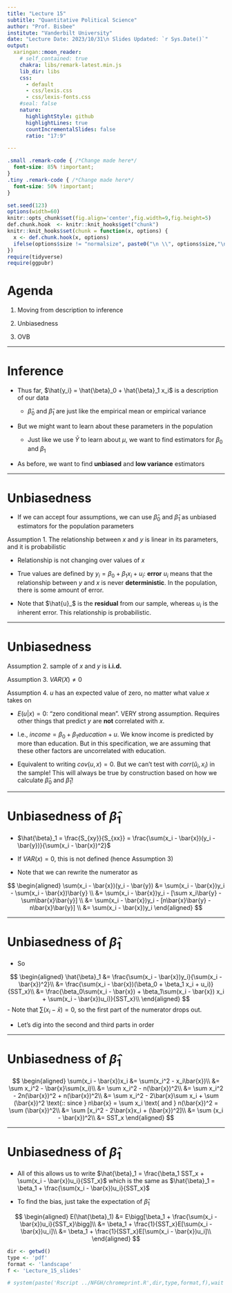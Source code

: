 ```yaml
---
title: "Lecture 15"
subtitle: "Quantitative Political Science"
author: "Prof. Bisbee"
institute: "Vanderbilt University"
date: "Lecture Date: 2023/10/31\n Slides Updated: `r Sys.Date()`"
output:
  xaringan::moon_reader:
    # self_contained: true
    chakra: libs/remark-latest.min.js
    lib_dir: libs
    css:
      - default
      - css/lexis.css
      - css/lexis-fonts.css
    #seal: false
    nature:
      highlightStyle: github
      highlightLines: true
      countIncrementalSlides: false
      ratio: "17:9"

---
```


```css
.small .remark-code { /*Change made here*/
  font-size: 85% !important;
}
.tiny .remark-code { /*Change made here*/
  font-size: 50% !important;
}
```

```r
set.seed(123)
options(width=60)
knitr::opts_chunk$set(fig.align='center',fig.width=9,fig.height=5)
def.chunk.hook  <- knitr::knit_hooks$get("chunk")
knitr::knit_hooks$set(chunk = function(x, options) {
  x <- def.chunk.hook(x, options)
  ifelse(options$size != "normalsize", paste0("\n \\", options$size,"\n\n", x, "\n\n \\normalsize"), x)
})
require(tidyverse)
require(ggpubr)
```

# Agenda

1. Moving from description to inference

2. Unbiasedness

3. OVB

---

# Inference

- Thus far, $\hat{y_i} = \hat{\beta}_0 + \hat{\beta}_1 x_i$ is a description of our data

  - $\hat{\beta}_0$ and $\hat{\beta}_1$ are just like the empirical mean or empirical variance
  
- But we might want to learn about these parameters in the population

  - Just like we use $\bar{Y}$ to learn about $\mu$, we want to find estimators for $\beta_0$ and $\beta_1$
  
- As before, we want to find **unbiased** and **low variance** estimators

---

# Unbiasedness

- If we can accept four assumptions, we can use $\hat{\beta}_0$ and $\hat{\beta}_1$ as unbiased estimators for the population parameters

Assumption 1. The relationship between $x$ and $y$ is linear in its parameters, and it is probabilistic

  - Relationship is not changing over values of $x$
  
  - True values are defined by $y_i = \beta_0 + \beta_1 x_i + u_i$: **error** $u_i$ means that the relationship between $y$ and $x$ is never **deterministic**. In the population, there is some amount of error.
  
  - Note that $\hat{u}_$ is the **residual** from our sample, whereas $u_i$ is the inherent error. This relationship is probabilistic.
  
---

# Unbiasedness

Assumption 2. sample of $x$ and $y$ is **i.i.d.**

Assumption 3. $VAR(X) \neq 0$

Assumption 4. $u$ has an expected value of zero, no matter what value $x$ takes on

  - $E(u|x) = 0$: "zero conditional mean". VERY strong assumption. Requires other things that predict $y$ are **not** correlated with $x$.
  
  - I.e., $income = \beta_0 + \beta_1 education + u$. We know income is predicted by more than education. But in this specification, we are assuming that these other factors are uncorrelated with education. 
  
  - Equivalent to writing $cov(u,x) = 0$. But we can't test with $corr(\hat{u}_i,x_i)$ in the sample! This will always be true by construction based on how we calculate $\hat{\beta}_0$ and $\hat{\beta}_1$!
  
---

# Unbiasedness of $\hat{\beta}_1$

- $\hat{\beta}_1 = \frac{S_{xy}}{S_{xx}} = \frac{\sum(x_i - \bar{x})(y_i - \bar{y})}{\sum(x_i - \bar{x})^2}$

- If $VAR(x) = 0$, this is not defined (hence Assumption 3)

- Note that we can rewrite the numerator as

$$
\begin{aligned}
\sum(x_i - \bar{x})(y_i - \bar{y}) &= \sum(x_i - \bar{x})y_i - \sum(x_i - \bar{x})\bar{y} \\
&= \sum(x_i - \bar{x})y_i - [\sum x_i\bar{y} - \sum\bar{x}\bar{y}] \\
&= \sum(x_i - \bar{x})y_i - [n\bar{x}\bar{y} - n\bar{x}\bar{y}] \\
&= \sum(x_i - \bar{x})y_i
\end{aligned}
$$

---

# Unbiasedness of $\hat{\beta}_1$

- So

$$
\begin{aligned}
\hat{\beta}_1 &= \frac{\sum(x_i - \bar{x})y_i}{\sum(x_i - \bar{x})^2}\\
&= \frac{\sum(x_i - \bar{x})(\beta_0 + \beta_1 x_i + u_i)}{SST_x}\\
&= \frac{\beta_0\sum(x_i - \bar{x}) + \beta_1\sum(x_i - \bar{x}) x_i + \sum(x_i - \bar{x})u_i)}{SST_x}\\
\end{aligned}
$$
- Note that $\sum(x_i - \bar{x}) = 0$, so the first part of the numerator drops out.

- Let's dig into the second and third parts in order

---

# Unbiasedness of $\hat{\beta}_1$

$$
\begin{aligned}
\sum(x_i - \bar{x})x_i &= \sum(x_i^2 - x_i\bar{x})\\
&= \sum x_i^2 - \bar{x}\sum(x_i)\\
&= \sum x_i^2 - n(\bar{x})^2\\
&= \sum x_i^2 - 2n(\bar{x})^2 + n(\bar{x})^2\\
&= \sum x_i^2 - 2\bar{x}\sum x_i + \sum (\bar{x})^2 \text{:: since } n\bar{x} = \sum x_i \text{ and } n(\bar{x})^2 = \sum (\bar{x})^2\\
&= \sum [x_i^2 - 2\bar{x}x_i + (\bar{x})^2]\\
&= \sum (x_i - \bar{x})^2\\
&= SST_x
\end{aligned}
$$

---

# Unbiasedness of $\hat{\beta}_1$

- All of this allows us to write $\hat{\beta}_1 = \frac{\beta_1 SST_x + \sum(x_i - \bar{x})u_i}{SST_x}$ which is the same as $\hat{\beta}_1 = \beta_1 + \frac{\sum(x_i - \bar{x})u_i}{SST_x}$

- To find the bias, just take the expectation of $\hat{\beta}_1$

$$
\begin{aligned}
E(\hat{\beta}_1) &= E\bigg[\beta_1 + \frac{\sum(x_i - \bar{x})u_i}{SST_x}\bigg]\\
&= \beta_1 + \frac{1}{SST_x}E[\sum(x_i - \bar{x})u_i]\\
&= \beta_1 + \frac{1}{SST_x}E[\sum(x_i - \bar{x})u_i]\\
\end{aligned}
$$

```r
dir <- getwd()
type <- 'pdf'
format <- 'landscape'
f <- 'Lecture_15_slides'

# system(paste('Rscript ../NFGH/chromeprint.R',dir,type,format,f),wait = F)
```
